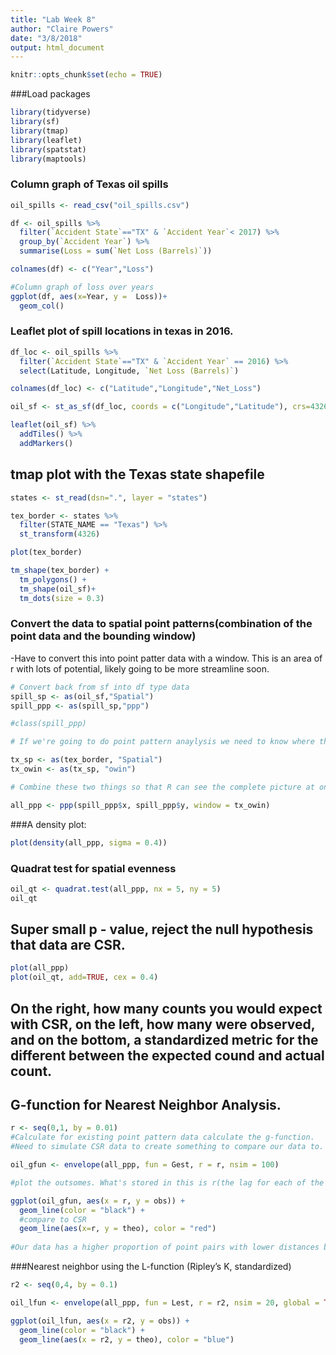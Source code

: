 ```yaml
---
title: "Lab Week 8"
author: "Claire Powers"
date: "3/8/2018"
output: html_document
---
```


```r
knitr::opts_chunk$set(echo = TRUE)
```

###Load packages
```r
library(tidyverse)
library(sf)
library(tmap)
library(leaflet)
library(spatstat)
library(maptools)
```

### Column graph of Texas oil spills
```r
oil_spills <- read_csv("oil_spills.csv")

df <- oil_spills %>% 
  filter(`Accident State`=="TX" & `Accident Year`< 2017) %>% 
  group_by(`Accident Year`) %>% 
  summarise(Loss = sum(`Net Loss (Barrels)`))

colnames(df) <- c("Year","Loss")

#Column graph of loss over years
ggplot(df, aes(x=Year, y =  Loss))+
  geom_col()

```

### Leaflet plot of spill locations in texas in 2016.
```r
df_loc <- oil_spills %>% 
  filter(`Accident State`=="TX" & `Accident Year` == 2016) %>% 
  select(Latitude, Longitude, `Net Loss (Barrels)`)

colnames(df_loc) <- c("Latitude","Longitude","Net_Loss")

oil_sf <- st_as_sf(df_loc, coords = c("Longitude","Latitude"), crs=4326)

leaflet(oil_sf) %>% 
  addTiles() %>% 
  addMarkers()
```

## tmap plot with the Texas state shapefile
```r
states <- st_read(dsn=".", layer = "states")

tex_border <- states %>% 
  filter(STATE_NAME == "Texas") %>% 
  st_transform(4326)

plot(tex_border)

tm_shape(tex_border) + 
  tm_polygons() +
  tm_shape(oil_sf)+
  tm_dots(size = 0.3)
```
### Convert the data to spatial point patterns(combination of the point data and the bounding window)

-Have to convert this into point patter data with a window. This is an area of r with lots of potential, likely going to be more streamline soon. 
```r
# Convert back from sf into df type data
spill_sp <- as(oil_sf,"Spatial")
spill_ppp <- as(spill_sp,"ppp")

#class(spill_ppp)

# If we're going to do point pattern anaylysis we need to know where the points are, and what out window bounds are. 

tx_sp <- as(tex_border, "Spatial")
tx_owin <- as(tx_sp, "owin")

# Combine these two things so that R can see the complete picture at once. 

all_ppp <- ppp(spill_ppp$x, spill_ppp$y, window = tx_owin)
```

###A density plot:
```r
plot(density(all_ppp, sigma = 0.4))
```


### Quadrat test for spatial evenness
```r
oil_qt <- quadrat.test(all_ppp, nx = 5, ny = 5)
oil_qt
```

## Super small p - value, reject the null hypothesis that data are CSR.

```r
plot(all_ppp)
plot(oil_qt, add=TRUE, cex = 0.4)
```

## On the right, how many counts you would expect with CSR, on the left, how many were observed, and on the bottom, a standardized metric for the different between the expected cound and actual count. 

## G-function for Nearest Neighbor Analysis. 
```r
r <- seq(0,1, by = 0.01)
#Calculate for existing point pattern data calculate the g-function. 
#Need to simulate CSR data to create something to compare our data to. If these were truly spatially random, what would they look like? 

oil_gfun <- envelope(all_ppp, fun = Gest, r = r, nsim = 100)

#plot the outsomes. What's stored in this is r(the lag for each of the values from .01 to 1), obs = how many values we within that distance, divided by the total number of observations. Theo is the theoretical value if points are CSR.

ggplot(oil_gfun, aes(x = r, y = obs)) +
  geom_line(color = "black") +
  #compare to CSR 
  geom_line(aes(x=r, y = theo), color = "red")
  
#Our data has a higher proportion of point pairs with lower distances between each other, than would exist in a CSR set of points. 
```

###Nearest neighbor using the L-function (Ripley's K, standardized)
```r

r2 <- seq(0,4, by = 0.1)

oil_lfun <- envelope(all_ppp, fun = Lest, r = r2, nsim = 20, global = TRUE)

ggplot(oil_lfun, aes(x = r2, y = obs)) +
  geom_line(color = "black") +
  geom_line(aes(x = r2, y = theo), color = "blue")

```

